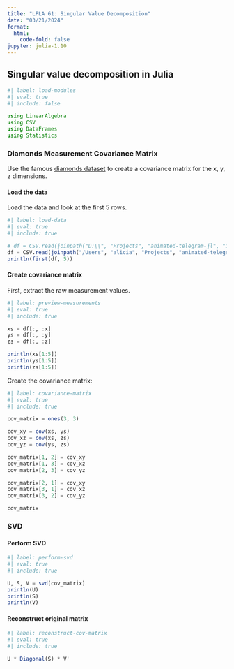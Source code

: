 ```yaml
---
title: "LPLA 61: Singular Value Decomposition"
date: "03/21/2024"
format:
  html:
    code-fold: false
jupyter: julia-1.10
---
```


## Singular value decomposition in Julia

```julia
#| label: load-modules
#| eval: true
#| include: false

using LinearAlgebra
using CSV
using DataFrames
using Statistics
```

### Diamonds Measurement Covariance Matrix

Use the famous [diamonds dataset](https://www.kaggle.com/datasets/shivam2503/diamonds) to create a covariance matrix for the x, y, z dimensions.

#### Load the data

Load the data and look at the first 5 rows.

```julia
#| label: load-data
#| eval: true
#| include: true

# df = CSV.read(joinpath("D:\\", "Projects", "animated-telegram-jl", "input", "diamonds.csv"), DataFrame)
df = CSV.read(joinpath("/Users", "alicia", "Projects", "animated-telegram-jl", "input", "diamonds.csv"), DataFrame)
println(first(df, 5))
```

#### Create covariance matrix

First, extract the raw measurement values.

```julia
#| label: preview-measurements
#| eval: true
#| include: true

xs = df[:, :x]
ys = df[:, :y]
zs = df[:, :z]

println(xs[1:5])
println(ys[1:5])
println(zs[1:5])
```

Create the covariance matrix:

```julia
#| label: covariance-matrix
#| eval: true
#| include: true

cov_matrix = ones(3, 3)

cov_xy = cov(xs, ys)
cov_xz = cov(xs, zs)
cov_yz = cov(ys, zs)

cov_matrix[1, 2] = cov_xy
cov_matrix[1, 3] = cov_xz
cov_matrix[2, 3] = cov_yz

cov_matrix[2, 1] = cov_xy
cov_matrix[3, 1] = cov_xz
cov_matrix[3, 2] = cov_yz

cov_matrix
```

### SVD

#### Perform SVD

```julia
#| label: perform-svd
#| eval: true
#| include: true

U, S, V = svd(cov_matrix)
println(U)
println(S)
println(V)
```

#### Reconstruct original matrix

```julia
#| label: reconstruct-cov-matrix
#| eval: true
#| include: true

U * Diagonal(S) * V'
```
